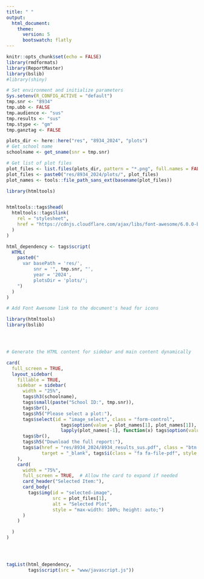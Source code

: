 ```yaml
---
title: " "
output: 
  html_document:
    theme:
      version: 5
      bootswatch: flatly
---
```


```r
knitr::opts_chunk$set(echo = FALSE)
library(rmdformats)
library(ReportMaster)
library(bslib)
#library(shiny)

# Set environment and initialize parameters
Sys.setenv(R_CONFIG_ACTIVE = "default")
tmp.snr <- "8934"
tmp.ubb <- FALSE
tmp.audience <- "sus"
tmp.results <- "sus"
tmp.stype <- "gm"
tmp.ganztag <- FALSE

plots_dir <- here::here("res", "8934_2024", "plots")
# Get school name
schoolname <- get_sname(snr = tmp.snr)

# Get list of plot files
plot_files <- list.files(plots_dir, pattern = "*.png", full.names = FALSE)
plot_files <- paste0("res/8934_2024/plots/", plot_files) 
plot_names <- tools::file_path_sans_ext(basename(plot_files))

library(htmltools)


htmltools::tags$head(
  htmltools::tags$link(
    rel = "stylesheet",
    href = "https://cdnjs.cloudflare.com/ajax/libs/font-awesome/6.0.0-beta3/css/all.min.css"
  )
)

html_dependency <- tags$script(
  HTML(
    paste0("
      var basePath = 'res/', 
          snr = '", tmp.snr, "',
          year = '2024',
          plotsDir = 'plots/';
    ")
  )
)

# Add Font Awesome link to the document's head for icons

```





```r

library(htmltools)
library(bslib)




# Generate the HTML content for sidebar and main content dynamically

card(
  full_screen = TRUE,
  layout_sidebar(
    fillable = TRUE,
    sidebar = sidebar(
      width = "25%",
      tags$h3(schoolname),
      tags$small(paste("School ID:", tmp.snr)),
      tags$br(),
      tags$h5("Please select a plot:"),
      tags$select(id = "image_select", class = "form-control",
                    tags$option(value = plot_names[1], plot_names[1]),
                    lapply(plot_names[-1], function(x) tags$option(value = x, x))),
      tags$br(),
      tags$h5("Download the full report:"),
      tags$a(href = "res/8934_2024/8934_results_sus.pdf", class = "btn btn-success",
             target = "_blank", tags$i(class = "fa fa-file-pdf", style = "margin-right: 8px;"), "PDF")
    ),
    card(
      width = "75%",
      full_screen = TRUE,  # Allow the card to expand if needed
      card_header("Selected Item:"),
      card_body(
        tags$img(id = "selected-image",
                 src = plot_files[1],
                 alt = "Selected Plot",
                 style = "max-width: 100%; height: auto;")
      )
    )

  )
)




tagList(html_dependency, 
        tags$script(src = "www/javascript.js"))



```









